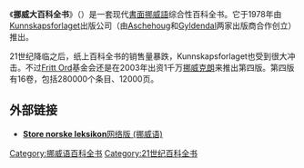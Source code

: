 《'''挪威大百科全书'''》（{{lang-no|Store norske leksikon}}）是一套现代[[書面挪威語|書面挪威語]]综合性百科全书。它于1978年由[[Kunnskapsforlaget|Kunnskapsforlaget]]出版公司（由[[Aschehoug|Aschehoug]]和[[Gyldendal|Gyldendal]]两家出版商合作创立）推出。

21世纪降临之后，纸上百科全书的销售量暴跌，Kunnskapsforlaget也受到很大冲击。不过[[Fritt_Ord|Fritt Ord]]基金会还是在2003年出资1千万[[挪威克朗|挪威克朗]]来推出第四版。第四版有16卷，包括280000个条目、12000页。

== 外部链接 ==
* [http://www.snl.no/ '''Store norske leksikon'''网络版 (挪威语)] {{Wayback|url=http://www.snl.no/ |date=20201117191844 }}

[[Category:挪威语百科全书|Category:挪威语百科全书]]
[[Category:21世纪百科全书|Category:21世纪百科全书]]